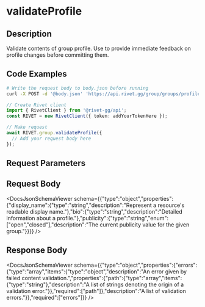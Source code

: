 

# validateProfile

## Description

Validate contents of group profile. Use to provide immediate feedback on profile changes before committing them.


## Code Examples

<CodeGroup title='Request' tag='POST' label='https://api.rivet.gg/group/groups/profile/validate'>

```bash {{ title: 'cURL' }}
# Write the request body to body.json before running
curl -X POST -d '@body.json' 'https://api.rivet.gg/group/groups/profile/validate'
```

```ts
// Create Rivet client
import { RivetClient } from '@rivet-gg/api';
const RIVET = new RivetClient({ token: addYourTokenHere });

// Make request
await RIVET.group.validateProfile({
  // Add your request body here
});
```

</CodeGroup>


## Request Parameters


## Request Body

<DocsJsonSchemaViewer schema={{"type":"object","properties":{"display_name":{"type":"string","description":"Represent a resource's readable display name."},"bio":{"type":"string","description":"Detailed information about a profile."},"publicity":{"type":"string","enum":["open","closed"],"description":"The current publicity value for the given group."}}}} />


## Response Body

<DocsJsonSchemaViewer schema={{"type":"object","properties":{"errors":{"type":"array","items":{"type":"object","description":"An error given by failed content validation.","properties":{"path":{"type":"array","items":{"type":"string"},"description":"A list of strings denoting the origin of a validation error."}},"required":["path"]},"description":"A list of validation errors."}},"required":["errors"]}} />

